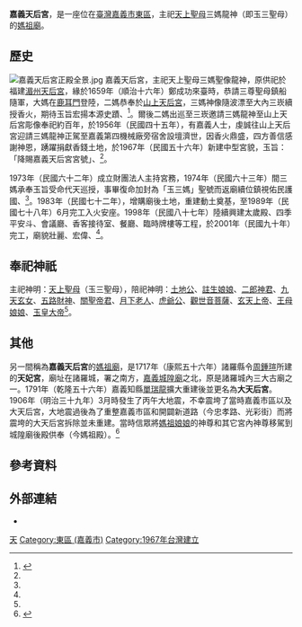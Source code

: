 {{主條目消歧義|關於一座由諸羅縣令周鍾瑄於1717年建立的媽祖廟，請見[[嘉義大天后宮|嘉義大天后宮]]。}}
{{東亞廟宇
| name = 嘉義天后宮
| img =
| img_capt = 嘉義天后宮廟景
| image_width = 270px
| location = {{ROC-TWN}}<br/>[[嘉義市|嘉義市]][[東區_(嘉義市)|東區]]林森東路113號
| god =玉三聖母（天上聖母三媽龍神）
| type = 
| struct = 
| open_year = 1967年（[[民國紀年|民國]]56年）肇建
| cere_date = 農曆3月23日（媽祖聖誕）<br/>[[嘉義天后宮行百里心香路|行百里心香路]]
|}}

'''嘉義天后宮'''，是一座位在[[台灣|臺灣]][[嘉義市|嘉義市]][[東區_(嘉義市)|東區]]，主祀[[天上聖母|天上聖母]]三媽龍神（即玉三聖母）的[[媽祖廟|媽祖廟]]。

== 歷史 ==
[[File:嘉義天后宮正殿全景.jpg|thumb]]
嘉義天后宮，主祀天上聖母三媽聖像龍神，原供祀於福建[[湄洲媽祖祖廟|湄州天后宮]]，緣於1659年（順治十六年）鄭成功來臺時，恭請三尊聖母鎮船隨軍，大媽在[[鹿耳門|鹿耳門]]登陸，二媽恭奉於[[山上天后宮|山上天后宮]]，三媽神像隨波漂至大內三崁續授香火，期待玉旨宏揚本源史蹟{{R|嘉義市志宗教禮俗志|page1=59}}、<ref name="嘉義天后宮文化資源">{{cite web | language = zh-tw | url = http://crgis.rchss.sinica.edu.tw/temples/ChiayiCity/east/2001035-THG | title = 嘉義天后宮-文化資源地理資訊系統 | publisher = 中央研究院人社中心地理資訊科學研究專題中心 | date = 2012-11-24 | accessdate = 2020-11-19 | archiveurl = https://web.archive.org/web/20201026023217/http://crgis.rchss.sinica.edu.tw/temples/ChiayiCity/east/2001035-THG | archivedate = 2020-10-26 | deadurl = no }}</ref>。爾後二媽出巡至三崁邀請三媽龍神至山上天后宮彫像奉祀約百年，於1956年（民國四十五年），有嘉義人士，虔誠往山上天后宮迎請三媽龍神正駕至嘉義第四機械廠旁宿舍設壇濟世，因香火鼎盛，四方善信感謝神恩，踴躍捐獻香錢土地，於1967年（民國五十六年）新建中型宮貌，玉旨：「降賜嘉義天后宮宮號」{{R|嘉義市志宗教禮俗志|page1=59—60}}、<ref name="嘉義天后宮文化資源"/>。

1973年（民國六十二年）成立財團法人主持宮務，1974年（民國六十三年）間三媽承奉玉旨受命代天巡授，事畢復命加封為「玉三媽」聖號而返廟續位鎮視佑民護國{{R|嘉義市志宗教禮俗志|page1=60}}、<ref name="嘉義天后宮文化資源"/>。1983年（民國七十二年），增購廟後土地，重建動土奠基，至1989年（民國七十八年）6月完工入火安座。1998年（民國八十七年）陸續興建太歲殿、四季平安斗、會議廳、香客接待室、餐廳、臨時牌樓等工程，於2001年（民國九十年）完工，廟貌壯麗、宏偉{{R|嘉義市志宗教禮俗志|page1=60}}、<ref name="嘉義天后宮文化資源"/>。

== 奉祀神祇 ==
主祀神明：[[天上聖母|天上聖母]]（玉三聖母），陪祀神明：[[土地公|土地公]]、[[註生娘娘|註生娘娘]]、[[二郎神君|二郎神君]]、[[九天玄女|九天玄女]]、[[五路財神|五路財神]]、[[關聖帝君|關聖帝君]]、[[月下老人|月下老人]]、[[虎爺|虎爺公]]、[[觀世音菩薩|觀世音菩薩]]、[[玄天上帝|玄天上帝]]、[[王母娘娘|王母娘娘]]、[[玉皇大帝|玉皇大帝]]<ref name="嘉義天后宮文化資源"/>。

== 其他 ==
{{main|嘉義大天后宮}}
另一間稱為'''嘉義天后宮'''的[[媽祖廟|媽祖廟]]，是1717年（康熙五十六年）諸羅縣令[[周鍾瑄|周鍾瑄]]所建的'''天妃宮'''，廟址在諸羅城，署之南方，[[嘉義城隍廟|嘉義城隍廟]]之北，原是諸羅城內三大古廟之一。1791年（乾隆五十六年）嘉義知縣[[單瑞龍|單瑞龍]]擴大重建後並更名為'''大天后宮'''。1906年（明治三十九年）3月時發生了丙午大地震，不幸震垮了當時嘉義市區以及大天后宮，大地震過後為了重整嘉義市區和開闢新道路（今忠孝路、光彩街）而將震垮的大天后宮拆除並未重建。當時信眾將[[天上聖母|媽祖娘娘]]的神尊和其它宮內神尊移駕到城隍廟後殿供奉（今媽祖殿）。<ref>{{Cite web|title=諸羅縣志/卷12 - 维基文库，自由的图书馆|url=https://zh.wikisource.org/wiki/%E8%AB%B8%E7%BE%85%E7%B8%A3%E5%BF%97/%E5%8D%B712|accessdate=2020-02-11|work=zh.wikisource.org|archive-date=2020-11-27|archive-url=https://web.archive.org/web/20201127092118/https://zh.wikisource.org/wiki/%E8%AB%B8%E7%BE%85%E7%B8%A3%E5%BF%97/%E5%8D%B712|dead-url=no}}</ref>

== 參考資料 ==
<div class="references-small">
{{reflist|1|refs=<!--
請依來源形式編排，方便後來編者copy Cite模板 --><!--
論文 -->
<ref name="嘉義市志宗教禮俗志">{{Cite book|editor=顏尚文|title=《嘉義市志·卷十·宗教禮俗志》|publisher=嘉義市政府|language=zh-tw|isbn=9570188065|location=嘉義市|date=2002年11月}}</ref>

}}
</div>

== 外部連結 ==
* {{Facebook|Chia.Yi.tianhou.temple|嘉義天后宮}}

[[Category:嘉義市媽祖廟|天]]
[[Category:東區_(嘉義市)|Category:東區 (嘉義市)]]
[[Category:1967年台灣建立|Category:1967年台灣建立]]